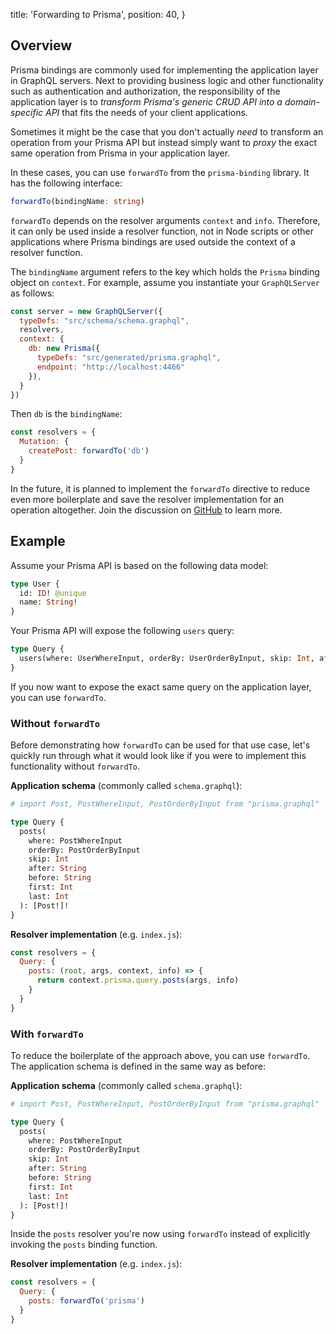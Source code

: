   title: 'Forwarding to Prisma',
  position: 40,
}

## Overview

Prisma bindings are commonly used for implementing the application layer in GraphQL servers. Next to providing business logic and other functionality such as authentication and authorization, the responsibility of the application layer is to _transform Prisma's generic CRUD API into a domain-specific API_ that fits the needs of your client applications.

Sometimes it might be the case that you don't actually _need_ to transform an operation from your Prisma API but instead simply want to _proxy_ the exact same operation from Prisma in your application layer.

In these cases, you can use `forwardTo` from the `prisma-binding` library. It has the following interface:

```ts
forwardTo(bindingName: string)
```

`forwardTo` depends on the resolver arguments `context` and `info`. Therefore, it can only be used inside a resolver function, not in Node scripts or other applications where Prisma bindings are used outside the context of a resolver function.

The `bindingName` argument refers to the key which holds the `Prisma` binding object on `context`. For example, assume you instantiate your `GraphQLServer` as follows:

```js
const server = new GraphQLServer({
  typeDefs: "src/schema/schema.graphql",
  resolvers,
  context: {
    db: new Prisma({
      typeDefs: "src/generated/prisma.graphql",
      endpoint: "http://localhost:4466"
    }),
  }
})
```

Then `db` is the `bindingName`:

```js
const resolvers = {
  Mutation: {
    createPost: forwardTo('db')
  }
}
```

In the future, it is planned to implement the `forwardTo` directive to reduce even more boilerplate and save the resolver implementation for an operation altogether. Join the discussion on [GitHub](https://github.com/graphql-binding/graphql-binding/issues/83) to learn more.

## Example

Assume your Prisma API is based on the following data model:

```graphql
type User {
  id: ID! @unique
  name: String!
}
```

Your Prisma API will expose the following `users` query:

```graphql
type Query {
  users(where: UserWhereInput, orderBy: UserOrderByInput, skip: Int, after: String, before: String, first: Int, last: Int): [User]!
}
```

If you now want to expose the exact same query on the application layer, you can use `forwardTo`.

### Without `forwardTo`

Before demonstrating how `forwardTo` can be used for that use case, let's quickly run through what it would look like if you were to implement this functionality without `forwardTo`.

**Application schema** (commonly called `schema.graphql`):

```graphql
# import Post, PostWhereInput, PostOrderByInput from "prisma.graphql"

type Query {
  posts(
    where: PostWhereInput
    orderBy: PostOrderByInput
    skip: Int
    after: String
    before: String
    first: Int
    last: Int
  ): [Post!]!
}
```

**Resolver implementation** (e.g. `index.js`):

```js
const resolvers = {
  Query: {
    posts: (root, args, context, info) => {
      return context.prisma.query.posts(args, info)
    }
  }
}
```

### With `forwardTo`

To reduce the boilerplate of the approach above, you can use `forwardTo`. The application schema is defined in the same way as before:

**Application schema** (commonly called `schema.graphql`):

```graphql
# import Post, PostWhereInput, PostOrderByInput from "prisma.graphql"

type Query {
  posts(
    where: PostWhereInput
    orderBy: PostOrderByInput
    skip: Int
    after: String
    before: String
    first: Int
    last: Int
  ): [Post!]!
}
```

Inside the `posts` resolver you're now using `forwardTo` instead of explicitly invoking the `posts` binding function.

**Resolver implementation** (e.g. `index.js`):

```js
const resolvers = {
  Query: {
    posts: forwardTo('prisma')
  }
}
```
